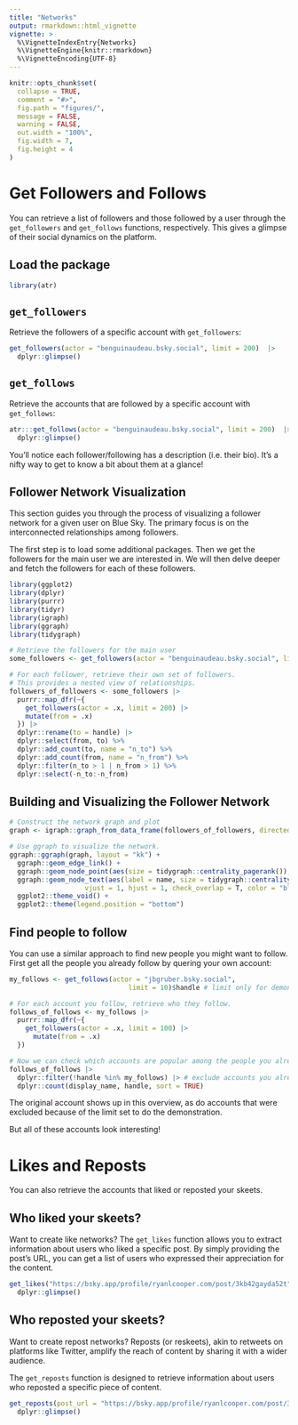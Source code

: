 ```yaml
---
title: "Networks"
output: rmarkdown::html_vignette
vignette: >
  %\VignetteIndexEntry{Networks}
  %\VignetteEngine{knitr::rmarkdown}
  %\VignetteEncoding{UTF-8}
---
```




```r
knitr::opts_chunk$set(
  collapse = TRUE,
  comment = "#>",
  fig.path = "figures/",
  message = FALSE,
  warning = FALSE,
  out.width = "100%",
  fig.width = 7,
  fig.height = 4
)
```


# Get Followers and Follows

You can retrieve a list of followers and those followed by a user through the `get_followers` and `get_follows` functions, respectively. This gives a glimpse of their social dynamics on the platform.


## Load the package

```r
library(atr)
```

## `get_followers`

Retrieve the followers of a specific account with `get_followers`:

```r
get_followers(actor = "benguinaudeau.bsky.social", limit = 200)  |>
  dplyr::glimpse()
```


## `get_follows`

Retrieve the accounts that are followed by a specific account with `get_follows`:

```r
atr:::get_follows(actor = "benguinaudeau.bsky.social", limit = 200)  |>
  dplyr::glimpse()
```

You'll notice each follower/following has a description (i.e. their bio). It's a nifty way to get to know a bit about them at a glance!


## Follower Network Visualization

This section guides you through the process of visualizing a follower network for a given user on Blue Sky. The primary focus is on the interconnected relationships among followers.

The first step is to load some additional packages. Then we get the followers for the main user we are interested in. We will then delve deeper and fetch the followers for each of these followers.

```r
library(ggplot2)
library(dplyr)
library(purrr)
library(tidyr)
library(igraph)
library(ggraph)
library(tidygraph)

# Retrieve the followers for the main user
some_followers <- get_followers(actor = "benguinaudeau.bsky.social", limit = 10)$handle

# For each follower, retrieve their own set of followers.
# This provides a nested view of relationships.
followers_of_followers <- some_followers |>
  purrr::map_dfr(~{
    get_followers(actor = .x, limit = 200) |>
    mutate(from = .x)
  }) |>
  dplyr::rename(to = handle) |>
  dplyr::select(from, to) %>% 
  dplyr::add_count(to, name = "n_to") %>% 
  dplyr::add_count(from, name = "n_from") %>% 
  dplyr::filter(n_to > 1 | n_from > 1) %>% 
  dplyr::select(-n_to:-n_from)
```


## Building and Visualizing the Follower Network

```r
# Construct the network graph and plot
graph <- igraph::graph_from_data_frame(followers_of_followers, directed = TRUE)

# Use ggraph to visualize the network.
ggraph::ggraph(graph, layout = "kk") +
  ggraph::geom_edge_link() +
  ggraph::geom_node_point(aes(size = tidygraph::centrality_pagerank()), color = "lightblue") +
  ggraph::geom_node_text(aes(label = name, size = tidygraph::centrality_pagerank()), 
                   vjust = 1, hjust = 1, check_overlap = T, color = "blue") +
  ggplot2::theme_void() +
  ggplot2::theme(legend.position = "bottom")
```


## Find people to follow

You can use a similar approach to find new people you might want to follow.
First get all the people you already follow by quering your own account:

```r
my_follows <- get_follows(actor = "jbgruber.bsky.social",
                              limit = 10)$handle # limit only for demonstration

# For each account you follow, retrieve who they follow.
follows_of_follows <- my_follows |>
  purrr::map_dfr(~{
    get_followers(actor = .x, limit = 100) |>
      mutate(from = .x)
  })

# Now we can check which accounts are popular among the people you already follow
follows_of_follows |>
  dplyr::filter(!handle %in% my_follows) |> # exclude accounts you already follow
  dplyr::count(display_name, handle, sort = TRUE)
```

The original account shows up in this overview, as do accounts that were excluded because of the limit set to do the demonstration.

But all of these accounts look interesting!

# Likes and Reposts

You can also retrieve the accounts that liked or reposted your skeets.

## Who liked your skeets?

Want to create like networks? The `get_likes` function allows you to extract information about users who liked a specific post. By simply providing the post's URL, you can get a list of users who expressed their appreciation for the content.



```r
get_likes("https://bsky.app/profile/ryanlcooper.com/post/3kb42gayda52t")  |>
  dplyr::glimpse()
```

## Who reposted your skeets?

Want to create repost networks? Reposts (or reskeets), akin to retweets on platforms like Twitter, amplify the reach of content by sharing it with a wider audience.

The `get_reposts` function is designed to retrieve information about users who reposted a specific piece of content.

```r
get_reposts(post_url = "https://bsky.app/profile/ryanlcooper.com/post/3kb42gayda52t")  |>
  dplyr::glimpse()
```


